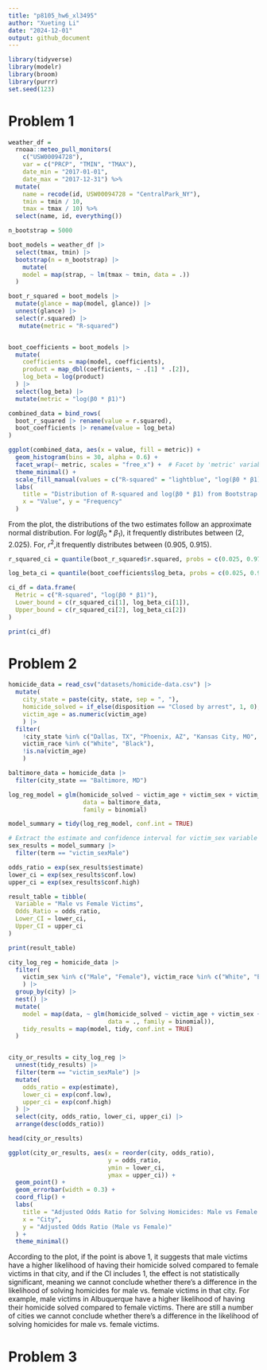 ```yaml
---
title: "p8105_hw6_xl3495"
author: "Xueting Li"
date: "2024-12-01"
output: github_document
---
```


```r
library(tidyverse)
library(modelr)
library(broom)
library(purrr)
set.seed(123)
```



# Problem 1

```r
weather_df = 
  rnoaa::meteo_pull_monitors(
    c("USW00094728"),
    var = c("PRCP", "TMIN", "TMAX"), 
    date_min = "2017-01-01",
    date_max = "2017-12-31") %>%
  mutate(
    name = recode(id, USW00094728 = "CentralPark_NY"),
    tmin = tmin / 10,
    tmax = tmax / 10) %>%
  select(name, id, everything())
```
```r
n_bootstrap = 5000

boot_models = weather_df |>
  select(tmax, tmin) |>
  bootstrap(n = n_bootstrap) |>
    mutate(
    model = map(strap, ~ lm(tmax ~ tmin, data = .))
  )

boot_r_squared = boot_models |>
  mutate(glance = map(model, glance)) |>
  unnest(glance) |>
  select(r.squared) |>
   mutate(metric = "R-squared")


boot_coefficients = boot_models |>
  mutate(
    coefficients = map(model, coefficients),
    product = map_dbl(coefficients, ~ .[1] * .[2]),
    log_beta = log(product)
  ) |>
  select(log_beta) |>
  mutate(metric = "log(β0 * β1)")
```

```r
combined_data = bind_rows(
  boot_r_squared |> rename(value = r.squared),
  boot_coefficients |> rename(value = log_beta)
)

ggplot(combined_data, aes(x = value, fill = metric)) +
  geom_histogram(bins = 30, alpha = 0.6) +
  facet_wrap(~ metric, scales = "free_x") +  # Facet by 'metric' variable
  theme_minimal() +
  scale_fill_manual(values = c("R-squared" = "lightblue", "log(β0 * β1)" = "lightgreen")) +
  labs(
    title = "Distribution of R-squared and log(β0 * β1) from Bootstrap Samples",
    x = "Value", y = "Frequency"
  )
```
From the plot, the distributions of the two estimates follow an approximate normal distribution. For $log(\beta_0 * \beta_1)$, it frequently distributes between (2, 2.025). For, $r^2$,it frequently distributes between (0.905, 0.915).

```r
r_squared_ci = quantile(boot_r_squared$r.squared, probs = c(0.025, 0.975))

log_beta_ci = quantile(boot_coefficients$log_beta, probs = c(0.025, 0.975))

ci_df = data.frame(
  Metric = c("R-squared", "log(β0 * β1)"),
  Lower_bound = c(r_squared_ci[1], log_beta_ci[1]),
  Upper_bound = c(r_squared_ci[2], log_beta_ci[2])
)

print(ci_df)
```


# Problem 2

```r
homicide_data = read_csv("datasets/homicide-data.csv") |>
  mutate(
    city_state = paste(city, state, sep = ", "),
    homicide_solved = if_else(disposition == "Closed by arrest", 1, 0),
    victim_age = as.numeric(victim_age)
    ) |>
  filter(
    !city_state %in% c("Dallas, TX", "Phoenix, AZ", "Kansas City, MO", "Tulsa, AL"),
    victim_race %in% c("White", "Black"),
    !is.na(victim_age)
    )
```
```r
baltimore_data = homicide_data |>
  filter(city_state == "Baltimore, MD")

log_reg_model = glm(homicide_solved ~ victim_age + victim_sex + victim_race, 
                     data = baltimore_data, 
                     family = binomial)

model_summary = tidy(log_reg_model, conf.int = TRUE)

# Extract the estimate and confidence interval for victim_sex variable
sex_results = model_summary |>
  filter(term == "victim_sexMale")

odds_ratio = exp(sex_results$estimate)
lower_ci = exp(sex_results$conf.low)
upper_ci = exp(sex_results$conf.high)

result_table = tibble(
  Variable = "Male vs Female Victims",
  Odds_Ratio = odds_ratio,
  Lower_CI = lower_ci,
  Upper_CI = upper_ci
)

print(result_table)
```


```r
city_log_reg = homicide_data |>
  filter(
    victim_sex %in% c("Male", "Female"), victim_race %in% c("White", "Black")
    ) |>
  group_by(city) |>
  nest() |>
  mutate(
    model = map(data, ~ glm(homicide_solved ~ victim_age + victim_sex + victim_race, 
                            data = ., family = binomial)),
    tidy_results = map(model, tidy, conf.int = TRUE)
  )


city_or_results = city_log_reg |>
  unnest(tidy_results) |>
  filter(term == "victim_sexMale") |>
  mutate(
    odds_ratio = exp(estimate),
    lower_ci = exp(conf.low),
    upper_ci = exp(conf.high)
  ) |>
  select(city, odds_ratio, lower_ci, upper_ci) |>
  arrange(desc(odds_ratio))

head(city_or_results)
```


```r
ggplot(city_or_results, aes(x = reorder(city, odds_ratio), 
                            y = odds_ratio, 
                            ymin = lower_ci, 
                            ymax = upper_ci)) +
  geom_point() + 
  geom_errorbar(width = 0.3) +
  coord_flip() +
  labs(
    title = "Adjusted Odds Ratio for Solving Homicides: Male vs Female Victims by City",
    x = "City",
    y = "Adjusted Odds Ratio (Male vs Female)"
  ) +
  theme_minimal()
```

According to the plot,  if the point is above 1, it suggests that male victims have a higher likelihood of having their homicide solved compared to female victims in that city, and if the CI includes 1, the effect is not statistically significant, meaning we cannot conclude whether there's a difference in the likelihood of solving homicides for male vs. female victims in that city. For example, male victims in Albuquerque have a higher likelihood of having their homicide solved compared to female victims. There are still a number of cities we cannot conclude whether there's a difference in the likelihood of solving homicides for male vs. female victims.

# Problem 3




